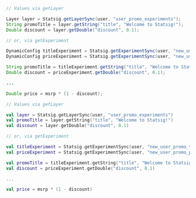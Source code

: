 <Tabs>
  <Tab title="Java">

```java
// Values via getLayer

Layer layer = Statsig.getLayerSync(user, "user_promo_experiments");
String promoTitle = layer.getString("title", "Welcome to Statsig!");
Double discount = layer.getDouble("discount", 0.1);

// or, via getExperiment

DynamicConfig titleExperiment = Statsig.getExperimentSync(user, "new_user_promo_title");
DynamicConfig priceExperiment = Statsig.getExperimentSync(user, "new_user_promo_price");

String promoTitle = titleExperiment.getString("title", "Welcome to Statsig!");
Double discount = priceExperiment.getDouble("discount", 0.1);

...

Double price = msrp * (1 - discount);
```

  </Tab>
  <Tab title="Kotlin">

```kotlin
// Values via getLayer

val layer = Statsig.getLayerSync(user, "user_promo_experiments")
val promoTitle = layer.getString("title", "Welcome to Statsig!")
val discount = layer.getDouble("discount", 0.1)

// or, via getExperiment

val titleExperiment = Statsig.getExperimentSync(user, "new_user_promo_title")
val priceExperiment = Statsig.getExperimentSync(user, "new_user_promo_price")

val promoTitle = titleExperiment.getString("title", "Welcome to Statsig!")
val discount = priceExperiment.getDouble("discount", 0.1)

...

val price = msrp * (1 - discount)
```

  </Tab>
</Tabs>
